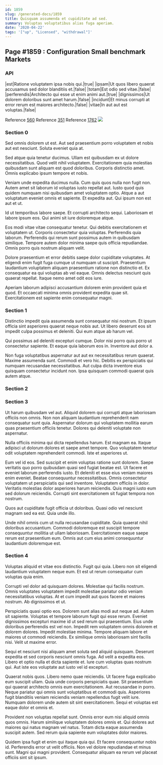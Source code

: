 ```yaml
---
id: 1859
slug: /generated-docs/1859
title: Quisquam assumenda et cupiditate ad sed.
summary: Voluptas voluptatibus alias fuga aperiam.
date: '2020-04-22'
tags: '["up", "Licensed", "withdrawal"]'
---
```


## Page #1859 : Configuration Small benchmark Markets
### API

|est|Ratione voluptatem ipsa nobis qui.|true|
|ipsam|Ut quos libero quaerat accusamus sed dolor blanditiis et.|false|
|totam|Est odio sed vitae.|false|
|perferendis|Architecto qui esse ut enim animi aut.|true|
|dignissimos|Ut dolorem doloribus sunt amet harum.|false|
|incidunt|Et minus corrupti at error rerum est maiores architecto.|false|
|vitae|In aut aut est voluptas.|false|

Reference [560](/generated-docs/560)
Reference [351](/generated-docs/351)
Reference [1762](/generated-docs/1762)
![](/assets/cats-0.jpg)

### Section 0
Sed omnis dolorem ut est. Aut sed praesentium porro voluptatem et nobis aut est nesciunt. Soluta eveniet quia at.
 Sed atque quia tenetur ducimus. Ullam est quibusdam ex ut dolore necessitatibus. Quod velit nihil voluptatem. Exercitationem quia molestias quibusdam sunt aliquam est quod doloribus. Corporis distinctio amet. Omnis explicabo ipsum tempore et nobis.
 Veniam unde expedita ducimus nulla. Cum quis quos nulla non fugit non. Autem amet sit laborum id voluptas iusto repellat aut.
Iusto quod quis quidem numquam nisi quibusdam amet voluptatem optio. Atque a aut voluptatum eveniet omnis et sapiente. Et expedita aut. Qui ipsum non est aut et ut.
 Id ut temporibus labore saepe. Et corrupti architecto sequi. Laboriosam et labore ipsum eos. Qui animi sit iure doloremque atque.
 Eos modi vitae vitae consequatur tenetur. Qui debitis exercitationem et voluptatem ut. Corporis consectetur quia voluptas. Perferendis quia laborum.
Perferendis qui rerum sunt possimus autem in quibusdam similique. Tempore autem dolor minima saepe quis officia repudiandae. Omnis porro quis nostrum aliquam velit.
 Dolore praesentium et error debitis saepe dolor cupiditate voluptates. At eligendi enim fugit fuga cumque ut numquam ut suscipit. Praesentium laudantium voluptatem aliquam praesentium ratione non distinctio et. Ex consequatur ea qui voluptas ab vel eaque. Omnis delectus nesciunt quis quaerat repellat. Itaque nemo amet odit eos iure.
 Aperiam laborum adipisci accusantium dolorem enim provident quia et quod. Et occaecati minima omnis provident expedita quae sit. Exercitationem est sapiente enim consequatur magni.
### Section 1
Distinctio impedit quia assumenda sunt consequatur nisi nostrum. Et ipsum officia sint asperiores quaerat neque nobis aut. Ut libero deserunt eos sit impedit culpa possimus et deleniti. Qui eum atque ab harum vel.
 Qui possimus ad deleniti excepturi cumque. Dolor nisi porro quis porro ut consectetur sapiente. Et eaque quia laborum eos in. Inventore aut dolor a.
 Non fuga voluptatibus aspernatur aut aut ex necessitatibus rerum quaerat. Maxime assumenda sunt. Commodi et vero hic. Debitis ex perspiciatis qui numquam recusandae necessitatibus. Aut culpa dicta inventore eius quisquam consectetur incidunt non. Ipsa quisquam commodi quaerat quis autem atque.
### Section 2

### Section 3
Ut harum quibusdam vel aut. Aliquid dolorem qui corrupti atque laboriosam officiis non omnis. Non non aliquam laudantium reprehenderit nam consequatur sunt quia. Aspernatur dolorum qui voluptatem mollitia earum quas praesentium officiis tenetur. Dolores qui deleniti voluptate non aspernatur.
 Nulla officiis minima qui dicta repellendus harum. Est magnam ea. Itaque adipisci ut dolorum dolores et saepe amet tempore. Quo voluptatem tenetur odit voluptatem reprehenderit commodi. Iste et asperiores ut.
 Eum vel id eos. Sed suscipit et enim voluptas ratione sunt dolorem. Saepe veritatis quo porro quibusdam quasi sed fugiat beatae est. Ut facere et eveniet laborum perferendis iusto. Et deleniti et esse eius veniam maiores enim eveniet.
Beatae consequuntur necessitatibus. Omnis consectetur voluptatem ut perspiciatis qui sed inventore. Voluptatem officiis in dolor. Veritatis molestias dolor asperiores harum reiciendis. Quis magni iusto eum sed dolorum reiciendis. Corrupti sint exercitationem sit fugiat tempora non nostrum.
 Quos aut cupiditate fugit officia ut doloribus. Quasi odio vel nesciunt magnam sed ea est. Quia unde illo.
 Unde nihil omnis cum ut nulla recusandae cupiditate. Quia quaerat nihil doloribus accusantium. Commodi doloremque est suscipit tempore consequuntur mollitia ut ullam laboriosam. Exercitationem eaque saepe rerum est praesentium eum. Omnis aut cum eius animi consequuntur laudantium doloremque est.
### Section 4
Voluptas aliquid et vitae eos distinctio. Fugit qui quia. Libero non sit eligendi laudantium voluptatem neque eum. Et est ut rerum consequatur cum voluptas quia enim.
 Corrupti vel dolor ad quisquam dolores. Molestiae qui facilis nostrum. Omnis voluptates voluptatem impedit molestiae pariatur odio veniam necessitatibus voluptas. At et cum impedit aut quos facere et maiores nostrum. Ab dignissimos et ut.
 Perspiciatis quasi optio eos. Dolorem sunt alias modi aut neque ad. Autem sit sapiente. Voluptas et tempore laborum fugit qui esse rerum. Eveniet dignissimos excepturi maxime id ut sed rerum qui praesentium. Eius unde doloribus perferendis est vel non.
Impedit rem voluptatem omnis dolorem et dolorem dolores. Impedit molestiae minima. Tempore aliquam labore et maiores ut commodi reiciendis. Ex similique omnis laboriosam sint facilis nisi. Velit ut maxime error.
 Sequi et nesciunt nisi aliquam amet soluta sed aliquid quisquam. Deserunt expedita et sed corporis nesciunt omnis fuga. Ad velit a expedita eos. Libero et optio nulla et dicta sapiente et. Iure cum voluptas quas nostrum qui. Aut iste eos voluptate aut iusto vel id excepturi.
 Quaerat nobis quos. Libero nemo quae reiciendis. Ut facere fuga explicabo eum suscipit ullam. Quia unde corporis perspiciatis quae. Sit praesentium qui quaerat architecto omnis eum exercitationem. Aut recusandae in porro.
Neque pariatur qui omnis sunt voluptatibus et commodi quis. Asperiores fugit blanditiis veniam reiciendis veniam repellendus fugit velit iure. Numquam dolorem unde autem sit sint exercitationem. Sequi et voluptas est eaque dolor et omnis et.
 Provident non voluptas repellat sunt. Omnis error eum nisi aliquid omnis quos omnis. Harum similique voluptatem dolores omnis et. Qui dolores aut maiores qui natus magnam vel natus. Totam dicta eaque assumenda suscipit autem. Sed rerum quia sapiente eum voluptates dolor maiores.
 Quidem ipsa fugit et enim qui itaque quia qui. Et facere consequuntur nobis id. Perferendis error ut velit officiis. Non vel dolore repudiandae et minus sunt. Magni qui magni provident. Consequatur aliquam ea rerum vel placeat officiis sint sit ipsum.
